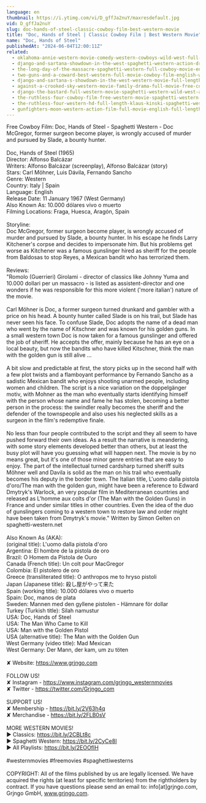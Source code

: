 ```yaml
---
language: en
thumbnail: https://i.ytimg.com/vi/D_gffJa2nuY/maxresdefault.jpg
vid: D_gffJa2nuY
slug: doc-hands-of-steel-classic-cowboy-film-best-western-movie
title: "Doc, Hands of Steel | Classic Cowboy Film | Best Western Movie"
name: "Doc, Hands of Steel"
publishedAt: "2024-06-04T12:00:11Z"
related:
  - oklahoma-annie-western-movie-comedy-western-cowboys-wild-west-full-movie-english
  - django-and-sartana-showdown-in-the-west-spaghetti-western-action-drama-english
  - the-long-day-of-the-massacre-spaghetti-western-full-cowboy-movie-english-wild-west
  - two-guns-and-a-coward-best-western-full-movie-cowboy-film-english-wild-west
  - django-and-sartana-s-showdown-in-the-west-western-movie-full-length-movie-free-film
  - against-a-crooked-sky-western-movie-family-drama-full-movie-free-cowboy-film-free-movie
  - django-the-bastard-full-western-movie-spaghetti-western-wild-west-action
  - the-ruthless-four-cowboy-film-free-western-movie-spaghetti-western-english
  - the-ruthless-four-western-hd-full-length-klaus-kinski-spaghetti-western-full-movie
  - gunfighters-moon-western-action-film-full-movie-english-full-length-film-hd-1080p
---
```


Free Cowboy Film: Doc, Hands of Steel - Spaghetti Western - Doc McGregor, former surgeon become player, is wrongly accused of murder and pursued by Slade, a bounty hunter.<br />
<br />
Doc, Hands of Steel (1965)<br />
Director: Alfonso Balcázar<br />
Writers: Alfonso Balcázar (screenplay), Alfonso Balcázar (story) <br />
Stars: Carl Möhner, Luis Dávila, Fernando Sancho<br />
Genre: Western <br />
Country: Italy | Spain<br />
Language: English<br />
Release Date: 11 January 1967 (West Germany) <br />
Also Known As: 10.000 dólares vivo o muerto <br />
Filming Locations: Fraga, Huesca, Aragón, Spain <br />
<br />
Storyline:<br />
Doc McGregor, former surgeon become player, is wrongly accused of murder and pursued by Slade, a bounty hunter. In his escape he finds Larry Kitchener's corpse and decides to impersonate him. But his problems get worse as Kitchener was a famous gunslinger hired as sheriff for the people from Baldosas to stop Reyes, a Mexican bandit who has terrorized them.<br />
<br />
Reviews:<br />
"Romolo (Guerrieri) Girolami - director of classics like Johnny Yuma and 10.000 dollari per un massacro - is listed as assistent-director and one wonders if he was responsible for this more violent ('more italian') nature of the movie.<br />
<br />
Carl Möhner is Doc, a former surgeon turned drunkard and gambler with a price on his head. A bounty hunter called Slade is on his trail, but Slade has never seen his face. To confuse Slade, Doc adopts the name of a dead man who went by the name of Kitschner and was known for his golden guns. In a small western town Doc is now taken for a famous gunslinger and offered the job of sheriff. He accepts the offer, mainly because he has an eye on a local beauty, but now the bandits who have killed Kitschner, think the man with the golden gun is still alive ...<br />
<br />
A bit slow and predictable at first, the story picks up in the second half with a few plot twists and a flamboyant performance by Fernando Sancho as a sadistic Mexican bandit who enjoys shooting unarmed people, including women and children. The script is a nice variation on the doppelgänger motiv, with Mohner as the man who eventually starts identifying himself with the person whose name and fame he has stolen, becoming a better person in the process: the swindler really becomes the sheriff and the defender of the townspeople and also uses his neglected skills as a surgeon in the film's redemptive finale.<br />
<br />
No less than four people contributed to the script and they all seem to have pushed forward their own ideas. As a result the narrative is meandering, with some story elements developed better than others, but at least the busy plot will have you guessing what will happen next. The movie is by no means great, but it's one of those minor genre entries that are easy to enjoy. The part of the intellectual turned cardsharp turned sheriff suits Möhner well and Davila is solid as the man on his trail who eventually becomes his deputy in the border town. The Italian title, L'uomo dalla pistola d'oro/The man with the golden gun, might have been a reference to Edward Dmytryk's Warlock, an very popular film in Mediterranean countries and released as L'homme aux colts d'or (The Man with the Golden Guns) in France and under similar titles in other countries. Even the idea of the duo of gunslingers coming to a western town to restore law and order might have been taken from Dmytryk's movie." Written by Simon Gelten on spaghetti-western.net <br />
<br />
Also Known As (AKA):<br />
(original title): L'uomo dalla pistola d'oro<br />
Argentina: El hombre de la pistola de oro<br />
Brazil: O Homem da Pistola de Ouro<br />
Canada (French title): Un colt pour MacGregor<br />
Colombia: El pistolero de oro<br />
Greece (transliterated title): O anthropos me to hryso pistoli<br />
Japan (Japanese title): 殺し屋がやって来た<br />
Spain (working title): 10.000 dólares vivo o muerto<br />
Spain: Doc, manos de plata<br />
Sweden: Mannen med den gyllene pistolen - Hämnare för dollar<br />
Turkey (Turkish title): Silah namustur<br />
USA: Doc, Hands of Steel<br />
USA: The Man Who Came to Kill<br />
USA: Man with the Golden Pistol<br />
USA (alternative title): The Man with the Golden Gun<br />
West Germany (video title): Mad Mexican<br />
West Germany: Der Mann, der kam, um zu töten<br />
<br />
✘ Website: https://www.grjngo.com<br />
<br />
FOLLOW US!<br />
✘ Instagram - https://www.instagram.com/grjngo_westernmovies<br />
✘ Twitter - https://twitter.com/Grjngo_com<br />
<br />
SUPPORT US!<br />
✘ Membership - https://bit.ly/2V63h4q<br />
✘ Merchandise - https://bit.ly/2FLB0sV<br />
<br />
MORE WESTERN MOVIES! <br />
► Classics: https://bit.ly/2CBLt8c <br />
► Spaghetti Western: https://bit.ly/2CyCe8I <br />
► All Playlists: https://bit.ly/2EOOfIH <br />
<br />
#westernmovies #freemovies #spaghettiwesterns<br />
<br />
COPYRIGHT: All of the films published by us are legally licensed. We have acquired the rights (at least for specific territories) from the rightholders by contract. If you have questions please send an email to: info[at]grjngo.com, Grjngo GmbH, www.grjngo.com.